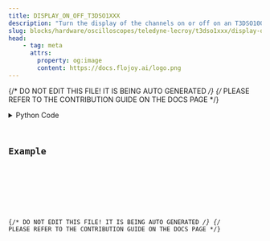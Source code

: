 ```yaml
---
title: DISPLAY_ON_OFF_T3DSO1XXX
description: "Turn the display of the channels on or off on an T3DSO1000(A)-2000 oscilloscope."
slug: blocks/hardware/oscilloscopes/teledyne-lecroy/t3dso1xxx/display-on-off-t3dso1xxx
head:
    - tag: meta
      attrs:
        property: og:image
        content: https://docs.flojoy.ai/logo.png
---
```


{/* DO NOT EDIT THIS FILE! IT IS BEING AUTO GENERATED */}
{/* PLEASE REFER TO THE CONTRIBUTION GUIDE ON THE DOCS PAGE */}


<DownloadStudioBanner />
<PythonDocsDisplay docstring={block_data["docstring"]} />
<details>
<summary>Python Code</summary>



<Code code={pythonCode} lang="py" wrap theme="dracula" />

[Find this Flojoy Block on GitHub](https://github.com/flojoy-ai/blocks/blob/main/blocks/HARDWARE/OSCILLOSCOPES/TELEDYNE_LECROY/T3DSO1XXX/DISPLAY_ON_OFF_T3DSO1XXX/DISPLAY_ON_OFF_T3DSO1XXX.py)

</details>

## Example


<GetHelpWidget />


<AppDisplay app={app} blockName="DISPLAY_ON_OFF_T3DSO1XXX" client:visible />


<Example />

{/* DO NOT EDIT THIS FILE! IT IS BEING AUTO GENERATED */}
{/* PLEASE REFER TO THE CONTRIBUTION GUIDE ON THE DOCS PAGE */}
